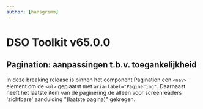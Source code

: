 ```yaml
---
author: [hansgrimm]
---
```


# DSO Toolkit v65.0.0

## Pagination: aanpassingen t.b.v. toegankelijkheid

In deze breaking release is binnen het component Pagination een `<nav>` element om de `<ul>` geplaatst met `aria-label="Paginering"`. Daarnaast heeft het laatste item van de paginering de alleen voor screenreaders 'zichtbare' aanduiding "(laatste pagina)" gekregen.
